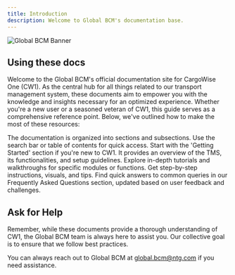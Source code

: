 ---
title: Introduction
description: Welcome to Global BCM's documentation base.
---

<img
  className="block"
  src="/images/BCMBanner.png"
  alt="Global BCM Banner"
/>



## Using these docs

Welcome to the Global BCM's official documentation site for CargoWise One (CW1). As the central hub for all things related to our transport management system, these documents aim to empower you with the knowledge and insights necessary for an optimized experience. Whether you're a new user or a seasoned veteran of CW1, this guide serves as a comprehensive reference point. Below, we've outlined how to make the most of these resources:

<CardGroup cols={2}>
  <Card
    title="Navigation"
    icon="map"
    href="#navigation"
  >
    The documentation is organized into sections and subsections. Use the search bar or table of contents for quick access.
  </Card>
  <Card
    title="Getting Started"
    icon="rocket"
    href="#getting-started"
  >
    Start with the 'Getting Started' section if you're new to CW1. It provides an overview of the TMS, its functionalities, and setup guidelines.
  </Card>
  <Card
    title="Detailed Guides"
    icon="book"
    href="#detailed-guides"
  >
    Explore in-depth tutorials and walkthroughs for specific modules or functions. Get step-by-step instructions, visuals, and tips.
  </Card>
  <Card
    title="FAQs"
    icon="question"
    href="#faqs"
  >
    Find quick answers to common queries in our Frequently Asked Questions section, updated based on user feedback and challenges.
  </Card>
</CardGroup>



## Ask for Help

Remember, while these documents provide a thorough understanding of CW1, the Global BCM team is always here to assist you. Our collective goal is to ensure that we follow best practices.

You can always reach out to Global BCM at global.bcm@ntg.com if you need assistance.
